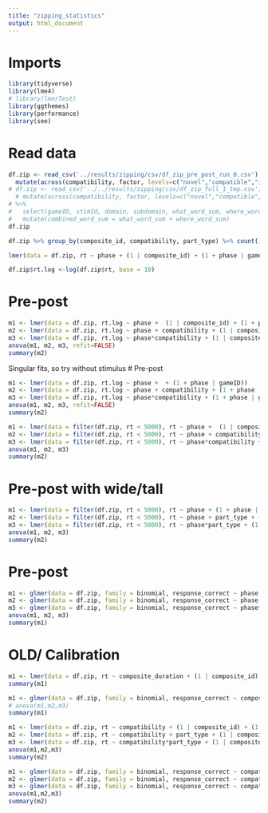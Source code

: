 ```yaml
---
title: "zipping_statistics"
output: html_document
---
```


# Imports

```r
library(tidyverse)
library(lme4)
# library(lmerTest)
library(ggthemes)
library(performance) 
library(see)
```


# Read data
```r
df.zip <- read_csv('../results/zipping/csv/df_zip_pre_post_run_0.csv') %>% 
  mutate(across(compatibility, factor, levels=c("novel","compatible","incompatible")))
# df.zip <- read_csv('../../results/zipping/csv/df_zip_full_1_tmp.csv') %>% 
  # mutate(across(compatibility, factor, levels=c("novel","compatible","incompatible")))
# %>%
#   select(gameID, stimId, domain, subdomain, what_word_sum, where_word_sum, base_program_length) %>%
#   mutate(combined_word_sum = what_word_sum + where_word_sum)
df.zip
```
```r
df.zip %>% group_by(composite_id, compatibility, part_type) %>% count()
```

```r
lmer(data = df.zip, rt ~ phase + (1 | composite_id) + (1 + phase | gameID)) %>% check_model()
```
```r
df.zip$rt.log <-log(df.zip$rt, base = 10)
```

# Pre-post
```r
m1 <- lmer(data = df.zip, rt.log ~ phase +  (1 | composite_id) + (1 + phase | gameID))
m2 <- lmer(data = df.zip, rt.log ~ phase + compatibility + (1 | composite_id) + (1 + phase | gameID))
m3 <- lmer(data = df.zip, rt.log ~ phase*compatibility + (1 | composite_id) + (1 + phase | gameID))
anova(m1, m2, m3, refit=FALSE)
summary(m2)
```
Singular fits, so try without stimulus
# Pre-post
```r
m1 <- lmer(data = df.zip, rt.log ~ phase +  + (1 + phase | gameID))
m2 <- lmer(data = df.zip, rt.log ~ phase + compatibility + (1 + phase | gameID))
m3 <- lmer(data = df.zip, rt.log ~ phase*compatibility + (1 + phase | gameID))
anova(m1, m2, m3, refit=FALSE)
summary(m2)
```

```r
m1 <- lmer(data = filter(df.zip, rt < 5000), rt ~ phase +  (1 | composite_id) + (1 + phase | gameID))
m2 <- lmer(data = filter(df.zip, rt < 5000), rt ~ phase + compatibility + (1 | composite_id) + (1 + phase | gameID))
m3 <- lmer(data = filter(df.zip, rt < 5000), rt ~ phase*compatibility + (1 | composite_id) + (1 + phase | gameID))
anova(m1, m2, m3)
summary(m2)
```

# Pre-post with wide/tall
```r
m1 <- lmer(data = filter(df.zip, rt < 5000), rt ~ phase + (1 + phase | gameID))
m2 <- lmer(data = filter(df.zip, rt < 5000), rt ~ phase + part_type + (1 + phase | gameID))
m3 <- lmer(data = filter(df.zip, rt < 5000), rt ~ phase*part_type + (1 + phase | gameID))
anova(m1, m2, m3)
summary(m2)
```
# Pre-post
```r
m1 <- glmer(data = df.zip, family = binomial, response_correct ~ phase + (1 |composite_id) + (1 + phase | gameID))
m2 <- glmer(data = df.zip, family = binomial, response_correct ~ phase + compatibility + (1 |composite_id) + (1 + phase | gameID))
m3 <- glmer(data = df.zip, family = binomial, response_correct ~ phase*compatibility + (1 |composite_id) + (1 + phase | gameID))
anova(m1, m2, m3)
summary(m1)
```


# OLD/ Calibration
```r
m1 <- lmer(data = df.zip, rt ~ composite_duration + (1 | composite_id) + (1 | participantRotationName) + (1 | gameID))
summary(m1)
```
```r
m1 <- glmer(data = df.zip, family = binomial, response_correct ~ composite_duration + (1 | composite_id) + (1 | participantRotationName) + (1 | gameID))
# anova(m1,m2,m3)
summary(m1)
```

```r
m1 <- lmer(data = df.zip, rt ~ compatibility + (1 | composite_id) + (1 | participantRotationName) + (1 | gameID))
m2 <- lmer(data = df.zip, rt ~ compatibility + part_type + (1 | composite_id) + (1 | participantRotationName) + (1 | gameID) )
m3 <- lmer(data = df.zip, rt ~ compatibility*part_type + (1 | composite_id) + (1 | participantRotationName) + (1 | gameID) )
anova(m1,m2,m3)
summary(m2)
```
```r
m1 <- glmer(data = df.zip, family = binomial, response_correct ~ compatibility + (1 | composite_id) + (1 | participantRotationName) + (1 | gameID))
m2 <- glmer(data = df.zip, family = binomial, response_correct ~ compatibility + part_type + (1 | composite_id) + (1 | participantRotationName) + (1 | gameID))
m3 <- glmer(data = df.zip, family = binomial, response_correct ~ compatibility*part_type + (1 | composite_id) + (1 | participantRotationName) + (1 | gameID) )
anova(m1,m2,m3)
summary(m2)
```